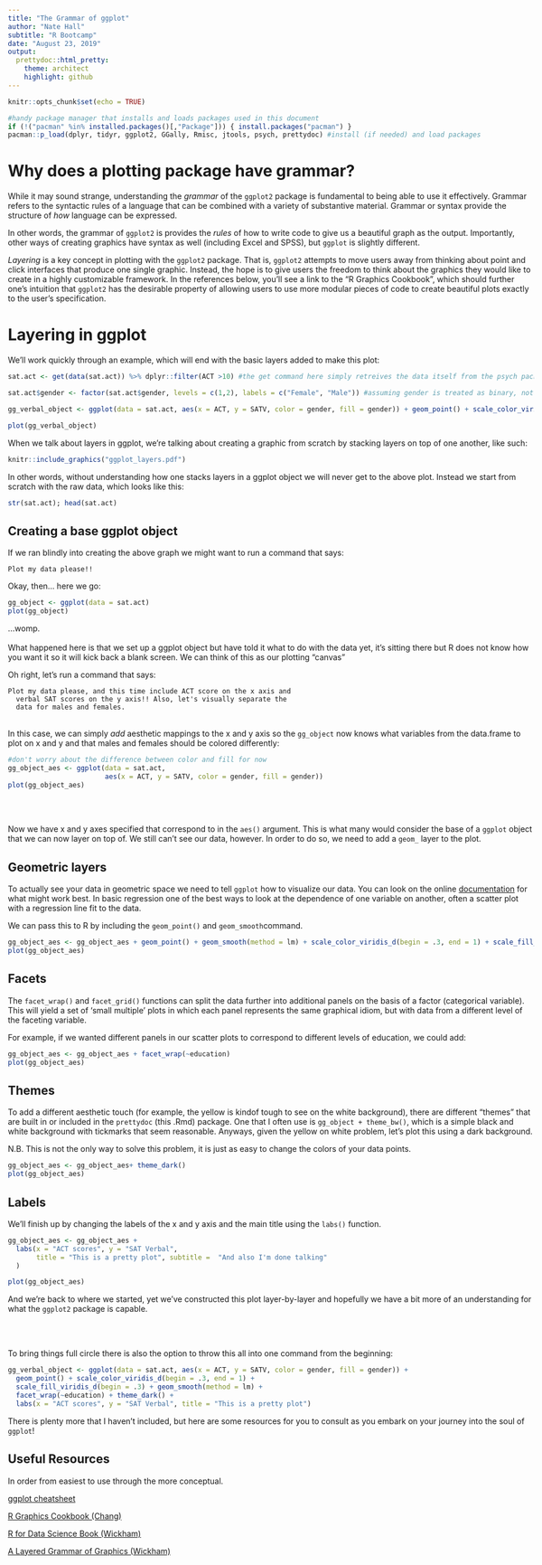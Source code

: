```yaml
---
title: "The Grammar of ggplot"
author: "Nate Hall"
subtitle: "R Bootcamp"
date: "August 23, 2019"
output: 
  prettydoc::html_pretty:
    theme: architect
    highlight: github
---
```

<style type="text/css">
body{ max-width: 1400px; margin: auto; padding: 1em; }
</style>

```r
knitr::opts_chunk$set(echo = TRUE)

#handy package manager that installs and loads packages used in this document
if (!("pacman" %in% installed.packages()[,"Package"])) { install.packages("pacman") } 
pacman::p_load(dplyr, tidyr, ggplot2, GGally, Rmisc, jtools, psych, prettydoc) #install (if needed) and load packages
```


# Why does a plotting package have grammar?

While it may sound strange, understanding the *grammar* of the `ggplot2` package is fundamental to being able to use it effectively. Grammar refers to the syntactic rules of a language that can be combined with a variety of substantive material. Grammar or syntax provide the structure of _how_ language can be expressed. 

In other words, the grammar of `ggplot2` is provides the _rules_ of how to write code to give us a beautiful graph as the output. Importantly, other ways of creating graphics have syntax as well (including Excel and SPSS), but `ggplot` is slightly different. 

_Layering_ is a key concept in plotting with the `ggplot2` package. That is, `ggplot2` attempts to move users away from thinking about point and click interfaces that produce one single graphic. Instead, the hope is to give users the freedom to think about the graphics they would like to create in a highly customizable framework. In the references below, you'll see a link to the "R Graphics Cookbook", which should further one's intuition that `ggplot2` has the desirable property of allowing users to use more modular pieces of code to create beautiful plots exactly to the user's specification.

# Layering in ggplot

We'll work quickly through an example, which will end with the basic layers added to make this plot:

```r
sat.act <- get(data(sat.act)) %>% dplyr::filter(ACT >10) #the get command here simply retreives the data itself from the psych package and places the sat.act data.frame into the R environment

sat.act$gender <- factor(sat.act$gender, levels = c(1,2), labels = c("Female", "Male")) #assuming gender is treated as binary, not the best assumption but bear with 

gg_verbal_object <- ggplot(data = sat.act, aes(x = ACT, y = SATV, color = gender, fill = gender)) + geom_point() + scale_color_viridis_d(begin = .3, end = 1) + scale_fill_viridis_d(begin = .3) + geom_smooth(method = lm) + facet_wrap(~education) + theme_dark() + labs(x = "ACT scores", y = "SAT Verbal", title = "This is a pretty plot")

plot(gg_verbal_object)
```


When we talk about layers in ggplot, we're talking about creating a graphic from scratch by stacking layers on top of one another, like such:


```r
knitr::include_graphics("ggplot_layers.pdf")
```


\n
In other words, without understanding how one stacks layers in a ggplot object we will never get to the above plot. Instead we start from scratch with the raw data, which looks like this: 

```r
str(sat.act); head(sat.act)
```

## Creating a base ggplot object

If we ran blindly into creating the above graph we might want to run a command that says: 
\n\n
```
Plot my data please!!
```

Okay, then... here we go:

```r
gg_object <- ggplot(data = sat.act)
plot(gg_object)
```

...womp.
\
\
What happened here is that we set up a ggplot object but have told it what to do with the data yet, it's sitting there but R does not know how you want it so it will kick back a blank screen. We can think of this as our plotting "canvas"

Oh right, let's run a command that says:
\
```
Plot my data please, and this time include ACT score on the x axis and
  verbal SAT scores on the y axis!! Also, let's visually separate the 
  data for males and females.
```
\
In this case, we can simply _add_ aesthetic mappings to the x and y axis so the `gg_object` now knows what variables from the data.frame to plot on x and y and that males and females should be colored differently:

```r
#don't worry about the difference between color and fill for now
gg_object_aes <- ggplot(data = sat.act, 
                        aes(x = ACT, y = SATV, color = gender, fill = gender))
plot(gg_object_aes)
```
\
\

Now we have x and y axes specified that correspond to in the `aes()` argument. This is what many would consider the base of a `ggplot` object that we can now layer on top of. We still can't see our data, however. In order to do so, we need to add a `geom_` layer to the plot.

## Geometric layers

To actually see your data in geometric space we need to tell `ggplot` how to visualize our data. You can look on the online [documentation](https://ggplot2.tidyverse.org/reference/) for what might work best. In basic regression one of the best ways to look at the dependence of one variable on another, often a scatter plot with a regression line fit to the data. 

We can pass this to R by including the `geom_point()` and `geom_smooth`command. 

```r
gg_object_aes <- gg_object_aes + geom_point() + geom_smooth(method = lm) + scale_color_viridis_d(begin = .3, end = 1) + scale_fill_viridis_d(begin = .3) #no need to worry about the viridis calls for now
plot(gg_object_aes)
```

## Facets

The `facet_wrap()` and `facet_grid()` functions can split the data further into additional panels on the basis of a factor (categorical variable). This will yield a set of 'small multiple' plots in which each panel represents the same graphical idiom, but with data from a different level of the faceting variable.

For example, if we wanted different panels in our scatter plots to correspond to different levels of education, we could add:

```r
gg_object_aes <- gg_object_aes + facet_wrap(~education)
plot(gg_object_aes)
```

## Themes

To add a different aesthetic touch (for example, the yellow is kindof tough to see on the white background), there are different "themes" that are built in or included in the `prettydoc` (this .Rmd) package. One that I often use is `gg_object + theme_bw()`, which is a simple black and white background with tickmarks that seem reasonable. Anyways, given the yellow on white problem, let's plot this using a dark background. 

N.B. This is not the only way to solve this problem, it is just as easy to change the colors of your data points.

```r
gg_object_aes <- gg_object_aes+ theme_dark()
plot(gg_object_aes)
```

## Labels 

We'll finish up by changing the labels of the x and y axis and the main title using the `labs()` function.

```r
gg_object_aes <- gg_object_aes + 
  labs(x = "ACT scores", y = "SAT Verbal", 
       title = "This is a pretty plot", subtitle =  "And also I'm done talking"
  )

plot(gg_object_aes)
```


And we're back to where we started, yet we've constructed this plot layer-by-layer and hopefully we have a bit more of an understanding for what the `ggplot2` package is capable. 

\
\

To bring things full circle there is also the option to throw this all into one command from the beginning:

```r
gg_verbal_object <- ggplot(data = sat.act, aes(x = ACT, y = SATV, color = gender, fill = gender)) + 
  geom_point() + scale_color_viridis_d(begin = .3, end = 1) + 
  scale_fill_viridis_d(begin = .3) + geom_smooth(method = lm) + 
  facet_wrap(~education) + theme_dark() + 
  labs(x = "ACT scores", y = "SAT Verbal", title = "This is a pretty plot")
```

There is plenty more that I haven't included, but here are some resources for you to consult as you embark on your journey into the soul of `ggplot`! 

## Useful Resources

In order from easiest to use through the more conceptual.

[ggplot cheatsheet](https://www.rstudio.com/wp-content/uploads/2015/03/ggplot2-cheatsheet.pdf)

[R Graphics Cookbook (Chang)](http://users.metu.edu.tr/ozancan/R%20Graphics%20Cookbook.pdf)

[R for Data Science Book (Wickham)](https://r4ds.had.co.nz/data-visualisation.html)

[A Layered Grammar of Graphics (Wickham)](http://vita.had.co.nz/papers/layered-grammar.pdf)
